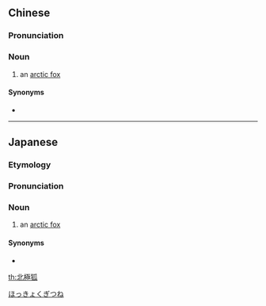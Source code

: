 {{also|北极狐}}
==Chinese==
{{zh-forms|type=21|s=北极狐}}

===Pronunciation===
{{zh-pron
|m=Běijíhú
|cat=n
}}

===Noun===
{{zh-noun}}

# an [[arctic fox]]

====Synonyms====
* {{zh-l|白狐}}

{{zh-cat|Foxes}}

----

==Japanese==
{{wikipedia|lang=ja|ホッキョクギツネ}}
{{ja-kanjitab|ほく|きょく|きつね|k1=ほっ|k3=ぎつね|r=y|yomi=j}}

===Etymology===
{{compound|lang=ja|北極|tr1=hokkyoku|t1=[[North Pole]]|狐|tr2=kitsune|t2=[[fox]]|sort=ほっきょくぎつね}}

===Pronunciation===
{{ja-pron|acc=5|y=j|ほっきょくぎつね}}

===Noun===
{{ja-noun|ほっきょくぎつね|ホッキョクギツネ|hhira=ほくきょくぎつね}}

# an [[arctic fox]]

====Synonyms====
* {{ja-r|白狐|びゃっこ}}

[[Category:ja:Foxes|ほっきょくぎつね]]

[[th:北極狐]]